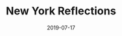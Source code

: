 ---
template: writing

title: New York Reflections
date: 2019-07-17
city: New York, New York US
country: United States
description: >-
  I never thought I'd be one to fall in love with the road. But going to college in Los Angeles provided me the perfect excuse to criss-cross the country many times over the past four years. This May, leaving the morning after graduation, I was able to do the route one final time.
tags:
  - Museums
  - Music
  - Visual Art
---